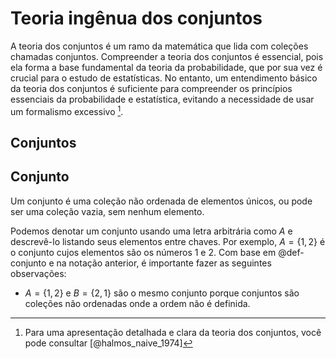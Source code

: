 # Teoria ingênua dos conjuntos

A teoria dos conjuntos é um ramo da matemática que lida com coleções chamadas conjuntos. Compreender a teoria dos conjuntos é essencial, pois ela forma a base fundamental da teoria da probabilidade, que por sua vez é crucial para o estudo de estatísticas. No entanto, um entendimento básico da teoria dos conjuntos é suficiente para compreender os princípios essenciais da probabilidade e estatística, evitando a necessidade de usar um formalismo excessivo [^naive_set_theory-1].

[^naive_set_theory-1]: Para uma apresentação detalhada e clara da teoria dos conjuntos, você pode consultar [@halmos_naive_1974]

## Conjuntos

::: {#def-conjunto}

## Conjunto

Um conjunto é uma coleção não ordenada de elementos únicos, ou pode ser uma coleção vazia, sem nenhum elemento.

:::

Podemos denotar um conjunto usando uma letra arbitrária como $A$ e descrevê-lo listando seus elementos entre chaves. Por exemplo, $A = \{ 1,2 \}$ é o conjunto cujos elementos são os números $1$ e $2$. Com base em @def-conjunto e na notação anterior, é importante fazer as seguintes observações:

-   $A = \{ 1,2 \}$ e $B = \{ 2,1 \}$ são o mesmo conjunto porque conjuntos são coleções não ordenadas onde a ordem não é definida.


